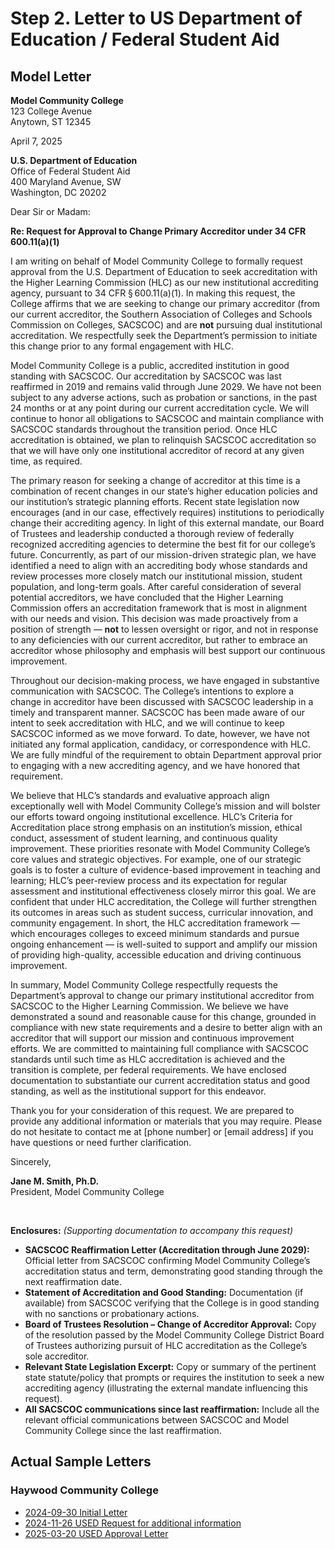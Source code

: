 # Step 2. Letter to US Department of Education / Federal Student Aid

## Model Letter

**Model Community College**  
123 College Avenue  
Anytown, ST 12345  

April 7, 2025  

**U.S. Department of Education**  
Office of Federal Student Aid  
400 Maryland Avenue, SW  
Washington, DC 20202  

Dear Sir or Madam:  

**Re: Request for Approval to Change Primary Accreditor under 34 CFR 600.11(a)(1)**

I am writing on behalf of Model Community College to formally request approval from the U.S. Department of Education to seek accreditation with the Higher Learning Commission (HLC) as our new institutional accrediting agency, pursuant to 34 CFR § 600.11(a)(1). In making this request, the College affirms that we are seeking to change our primary accreditor (from our current accreditor, the Southern Association of Colleges and Schools Commission on Colleges, SACSCOC) and are **not** pursuing dual institutional accreditation. We respectfully seek the Department’s permission to initiate this change prior to any formal engagement with HLC.  

Model Community College is a public, accredited institution in good standing with SACSCOC. Our accreditation by SACSCOC was last reaffirmed in 2019 and remains valid through June 2029. We have not been subject to any adverse actions, such as probation or sanctions, in the past 24 months or at any point during our current accreditation cycle. We will continue to honor all obligations to SACSCOC and maintain compliance with SACSCOC standards throughout the transition period. Once HLC accreditation is obtained, we plan to relinquish SACSCOC accreditation so that we will have only one institutional accreditor of record at any given time, as required.  

The primary reason for seeking a change of accreditor at this time is a combination of recent changes in our state’s higher education policies and our institution’s strategic planning efforts. Recent state legislation now encourages (and in our case, effectively requires) institutions to periodically change their accrediting agency. In light of this external mandate, our Board of Trustees and leadership conducted a thorough review of federally recognized accrediting agencies to determine the best fit for our college’s future. Concurrently, as part of our mission-driven strategic plan, we have identified a need to align with an accrediting body whose standards and review processes more closely match our institutional mission, student population, and long-term goals. After careful consideration of several potential accreditors, we have concluded that the Higher Learning Commission offers an accreditation framework that is most in alignment with our needs and vision. This decision was made proactively from a position of strength — **not** to lessen oversight or rigor, and not in response to any deficiencies with our current accreditor, but rather to embrace an accreditor whose philosophy and emphasis will best support our continuous improvement.  

Throughout our decision-making process, we have engaged in substantive communication with SACSCOC. The College’s intentions to explore a change in accreditor have been discussed with SACSCOC leadership in a timely and transparent manner. SACSCOC has been made aware of our intent to seek accreditation with HLC, and we will continue to keep SACSCOC informed as we move forward. To date, however, we have not initiated any formal application, candidacy, or correspondence with HLC. We are fully mindful of the requirement to obtain Department approval prior to engaging with a new accrediting agency, and we have honored that requirement.  

We believe that HLC’s standards and evaluative approach align exceptionally well with Model Community College’s mission and will bolster our efforts toward ongoing institutional excellence. HLC’s Criteria for Accreditation place strong emphasis on an institution’s mission, ethical conduct, assessment of student learning, and continuous quality improvement. These priorities resonate with Model Community College’s core values and strategic objectives. For example, one of our strategic goals is to foster a culture of evidence-based improvement in teaching and learning; HLC’s peer-review process and its expectation for regular assessment and institutional effectiveness closely mirror this goal. We are confident that under HLC accreditation, the College will further strengthen its outcomes in areas such as student success, curricular innovation, and community engagement. In short, the HLC accreditation framework — which encourages colleges to exceed minimum standards and pursue ongoing enhancement — is well-suited to support and amplify our mission of providing high-quality, accessible education and driving continuous improvement.  

In summary, Model Community College respectfully requests the Department’s approval to change our primary institutional accreditor from SACSCOC to the Higher Learning Commission. We believe we have demonstrated a sound and reasonable cause for this change, grounded in compliance with new state requirements and a desire to better align with an accreditor that will support our mission and continuous improvement efforts. We are committed to maintaining full compliance with SACSCOC standards until such time as HLC accreditation is achieved and the transition is complete, per federal requirements. We have enclosed documentation to substantiate our current accreditation status and good standing, as well as the institutional support for this endeavor.  

Thank you for your consideration of this request. We are prepared to provide any additional information or materials that you may require. Please do not hesitate to contact me at [phone number] or [email address] if you have questions or need further clarification.  

Sincerely,  

**Jane M. Smith, Ph.D.**  
President, Model Community College  

<br>  

**Enclosures:** _(Supporting documentation to accompany this request)_  

- **SACSCOC Reaffirmation Letter (Accreditation through June 2029):** Official letter from SACSCOC confirming Model Community College’s accreditation status and term, demonstrating good standing through the next reaffirmation date.  
- **Statement of Accreditation and Good Standing:** Documentation (if available) from SACSCOC verifying that the College is in good standing with no sanctions or probationary actions.  
- **Board of Trustees Resolution – Change of Accreditor Approval:** Copy of the resolution passed by the Model Community College District Board of Trustees authorizing pursuit of HLC accreditation as the College’s sole accreditor.  
- **Relevant State Legislation Excerpt:** Copy or summary of the pertinent state statute/policy that prompts or requires the institution to seek a new accrediting agency (illustrating the external mandate influencing this request).
- **All SACSCOC communications since last reaffirmation:** Include all the relevant official communications between SACSCOC and Model Community College since the last reaffirmation.

## Actual Sample Letters

### Haywood Community College

- [2024-09-30 Initial Letter](documents/2024-09-30 HCC - Haywood CC Notification Regarding Accreditation (Final).pdf)
- [2024-11-26 USED Request for additional information](documents/2024-11-26 USED - Haywood Community College 00808300 - Request for Additional Documentation - A.pdf)
- [2025-03-20 USED Approval Letter](documents/2025-03-20 USED - Approval for Haywood Community College 00808300.pdf)